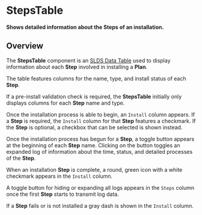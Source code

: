 
<Meta title="Plans/StepsTable/Docs" />

# StepsTable

**Shows detailed information about the Steps of an installation.**

## Overview

The **StepsTable** component is an
[SLDS Data Table](https://react.lightningdesignsystem.com/components/data-tables/)
used to display information about each **Step** involved in installing a
**Plan**.

The table features columns for the name, type, and install status of each
**Step**.

If a pre-install validation check is required, the **StepsTable** initially only
displays columns for each **Step** name and type.

Once the installation process is able to begin, an `Install` column appears. If
a **Step** is required, the `Install` column for that **Step** features a
checkmark. If the **Step** is optional, a checkbox that can be selected is shown
instead.

Once the installation process has begun for a **Step**, a toggle button appears
at the beginning of each **Step** name. Clicking on the button toggles an
expanded log of information about the time, status, and detailed processes of
the **Step**.

When an installation **Step** is complete, a round, green icon with a white
checkmark appears in the `Install` column.

A toggle button for hiding or expanding all logs appears in the `Steps` column
once the first **Step** starts to transmit log data.

If a **Step** fails or is not installed a gray dash is shown in the `Install`
column.

<Canvas>
  <Story id="plans-stepstable-example--steps-table" />
</Canvas>
